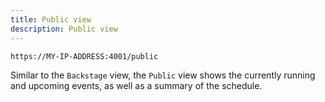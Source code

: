 ```yaml
---
title: Public view
description: Public view
---
```


```bash title="Public / Foyer View"
https://MY-IP-ADDRESS:4001/public           
```

Similar to the `Backstage` view, the `Public` view shows the currently running and upcoming events, as well as a summary of the schedule.
